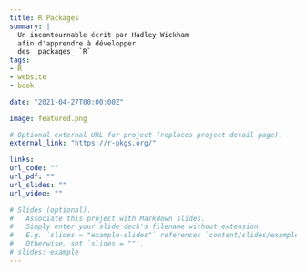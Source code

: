 ```yaml
---
title: R Packages
summary: |
  Un incontournable écrit par Hadley Wickham
  afin d'apprendre à développer
  des _packages_ `R`
tags:
- R
- website
- book

date: "2021-04-27T00:00:00Z"

image: featured.png

# Optional external URL for project (replaces project detail page).
external_link: "https://r-pkgs.org/"

links:
url_code: ""
url_pdf: ""
url_slides: ""
url_video: ""

# Slides (optional).
#   Associate this project with Markdown slides.
#   Simply enter your slide deck's filename without extension.
#   E.g. `slides = "example-slides"` references `content/slides/example-slides.md`.
#   Otherwise, set `slides = ""`.
# slides: example
---
```



